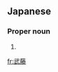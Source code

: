 ==Japanese==
{{wikipedia|lang=ja}}
{{ja-kanjitab|む|とう|yomi=o}}

===Proper noun===
{{ja-pos|proper|むとう}}

# {{surname|lang=ja|sort=むとう}}

[[fr:武藤]]